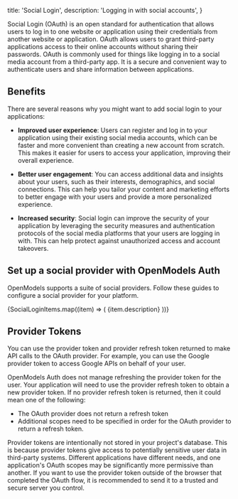 
  title: 'Social Login',
  description: 'Logging in with social accounts',
}

Social Login (OAuth) is an open standard for authentication that allows users to log in to one website or application using their credentials from another website or application. OAuth allows users to grant third-party applications access to their online accounts without sharing their passwords.
OAuth is commonly used for things like logging in to a social media account from a third-party app. It is a secure and convenient way to authenticate users and share information between applications.

## Benefits

There are several reasons why you might want to add social login to your applications:

- **Improved user experience**: Users can register and log in to your application using their existing social media accounts, which can be faster and more convenient than creating a new account from scratch. This makes it easier for users to access your application, improving their overall experience.

- **Better user engagement**: You can access additional data and insights about your users, such as their interests, demographics, and social connections. This can help you tailor your content and marketing efforts to better engage with your users and provide a more personalized experience.

- **Increased security**: Social login can improve the security of your application by leveraging the security measures and authentication protocols of the social media platforms that your users are logging in with. This can help protect against unauthorized access and account takeovers.

## Set up a social provider with OpenModels Auth

OpenModels supports a suite of social providers. Follow these guides to configure a social provider for your platform.

<div className="grid grid-cols-12 gap-10 not-prose py-8">
  {SocialLoginItems.map((item) => (
    <Link href={`${item.url}`} key={item.name} passHref className="col-span-6 lg:col-span-4 xl:col-span-3">
      <IconPanel
        title={item.name}
        span="col-span-6"
        icon={item.icon}
        isDarkMode={item.isDarkMode}
        hasLightIcon={item.hasLightIcon}
      >
        {item.description}
      </IconPanel>
    </Link>
))}

</div>

## Provider Tokens
  
You can use the provider token and provider refresh token returned to make API calls to the OAuth provider. For example, you can use the Google provider token to access Google APIs on behalf of your user. 

OpenModels Auth does not manage refreshing the provider token for the user. Your application will need to use the provider refresh token to obtain a new provider token. If no provider refresh token is returned, then it could mean one of the following:
- The OAuth provider does not return a refresh token
- Additional scopes need to be specified in order for the OAuth provider to return a refresh token.
  
Provider tokens are intentionally not stored in your project's database. This is because provider tokens give access to potentially sensitive user data in third-party systems. Different applications have different needs, and one application's OAuth scopes may be significantly more permissive than another. If you want to use the provider token outside of the browser that completed the OAuth flow, it is recommended to send it to a trusted and secure server you control.


